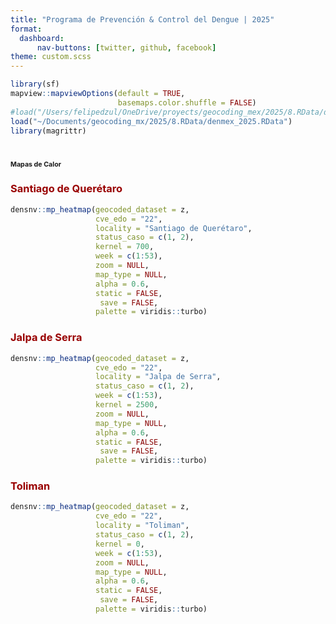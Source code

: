 ```yaml
---
title: "Programa de Prevención & Control del Dengue | 2025"
format: 
  dashboard:
      nav-buttons: [twitter, github, facebook]
theme: custom.scss
---
```


```r
library(sf)
mapview::mapviewOptions(default = TRUE,
                        basemaps.color.shuffle = FALSE)
#load("/Users/felipedzul/OneDrive/proyects/geocoding_mex/2025/8.RData/denmex_2025.RData")
load("~/Documents/geocoding_mx/2025/8.RData/denmex_2025.RData")
library(magrittr)
```


# [**Mapas de Calor**]{style="font-size:8pt"}

::: panel-tabset

### [**Santiago de Querétaro**]{style="color:#990000"}
```r
densnv::mp_heatmap(geocoded_dataset = z,
                   cve_edo = "22",
                   locality = "Santiago de Querétaro",
                   status_caso = c(1, 2),
                   kernel = 700,
                   week = c(1:53),
                   zoom = NULL,
                   map_type = NULL,
                   alpha = 0.6,
                   static = FALSE,
                    save = FALSE,
                   palette = viridis::turbo)
```


### [**Jalpa de Serra**]{style="color:#990000"}
```r
densnv::mp_heatmap(geocoded_dataset = z,
                   cve_edo = "22",
                   locality = "Jalpa de Serra",
                   status_caso = c(1, 2),
                   week = c(1:53),
                   kernel = 2500,
                   zoom = NULL,
                   map_type = NULL,
                   alpha = 0.6,
                   static = FALSE,
                    save = FALSE,
                   palette = viridis::turbo)
```


### [**Toliman**]{style="color:#990000"}
```r
densnv::mp_heatmap(geocoded_dataset = z,
                   cve_edo = "22",
                   locality = "Toliman",
                   status_caso = c(1, 2),
                   kernel = 0,
                   week = c(1:53),
                   zoom = NULL,
                   map_type = NULL,
                   alpha = 0.6,
                   static = FALSE,
                    save = FALSE,
                   palette = viridis::turbo)
```




:::
